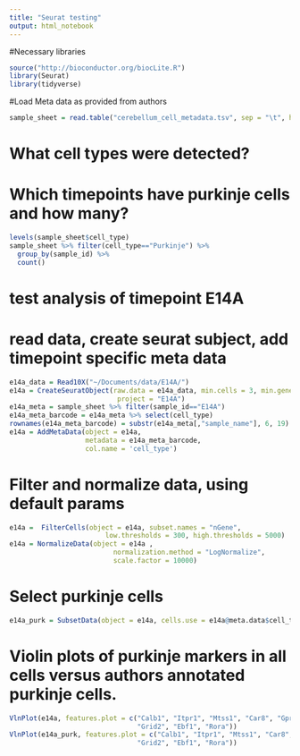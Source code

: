 ```yaml
---
title: "Seurat testing"
output: html_notebook
---
```



#Necessary libraries
```r
source("http://bioconductor.org/biocLite.R")
library(Seurat)
library(tidyverse)
```

#Load Meta data as provided from authors
```r
sample_sheet = read.table("cerebellum_cell_metadata.tsv", sep = "\t", header = TRUE)
```


# What cell types were detected?
# Which timepoints have purkinje cells and how many?
```r
levels(sample_sheet$cell_type)
sample_sheet %>% filter(cell_type=="Purkinje") %>%
  group_by(sample_id) %>%
  count()
```
# test analysis of timepoint E14A
# read data, create seurat subject, add timepoint specific meta data
```r
e14a_data = Read10X("~/Documents/data/E14A/")
e14a = CreateSeuratObject(raw.data = e14a_data, min.cells = 3, min.genes = 200, 
                           project = "E14A")
e14a_meta = sample_sheet %>% filter(sample_id=="E14A")
e14a_meta_barcode = e14a_meta %>% select(cell_type)
rownames(e14a_meta_barcode) = substr(e14a_meta[,"sample_name"], 6, 19)
e14a = AddMetaData(object = e14a,
                   metadata = e14a_meta_barcode,
                   col.name = 'cell_type')
```

# Filter and normalize data, using default params
```r
e14a =  FilterCells(object = e14a, subset.names = "nGene", 
                        low.thresholds = 300, high.thresholds = 5000)
e14a = NormalizeData(object = e14a , 
                          normalization.method = "LogNormalize", 
                          scale.factor = 10000)
```
# Select purkinje cells
```r
e14a_purk = SubsetData(object = e14a, cells.use = e14a@meta.data$cell_type=="Purkinje")
```

# Violin plots of purkinje markers in all cells versus authors annotated purkinje cells.
```r
VlnPlot(e14a, features.plot = c("Calb1", "Itpr1", "Mtss1", "Car8", "Gpr63", "Pcp2",
                                "Grid2", "Ebf1", "Rora"))
VlnPlot(e14a_purk, features.plot = c("Calb1", "Itpr1", "Mtss1", "Car8", "Gpr63", "Pcp2",
                                "Grid2", "Ebf1", "Rora"))
```

